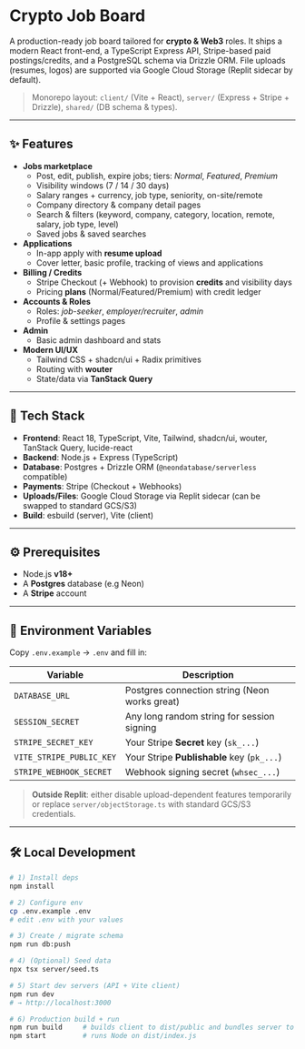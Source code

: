 # Crypto Job Board

A production-ready job board tailored for **crypto & Web3** roles. It ships a modern React front-end, a TypeScript Express API, Stripe-based paid postings/credits, and a PostgreSQL schema via Drizzle ORM. File uploads (resumes, logos) are supported via Google Cloud Storage (Replit sidecar by default).

> Monorepo layout: `client/` (Vite + React), `server/` (Express + Stripe + Drizzle), `shared/` (DB schema & types).

---

## ✨ Features

- **Jobs marketplace**
  - Post, edit, publish, expire jobs; tiers: _Normal_, _Featured_, _Premium_
  - Visibility windows (7 / 14 / 30 days)
  - Salary ranges + currency, job type, seniority, on-site/remote
  - Company directory & company detail pages
  - Search & filters (keyword, company, category, location, remote, salary, job type, level)
  - Saved jobs & saved searches
- **Applications**
  - In-app apply with **resume upload**
  - Cover letter, basic profile, tracking of views and applications
- **Billing / Credits**
  - Stripe Checkout (+ Webhook) to provision **credits** and visibility days
  - Pricing **plans** (Normal/Featured/Premium) with credit ledger
- **Accounts & Roles**
  - Roles: _job-seeker_, _employer/recruiter_, _admin_
  - Profile & settings pages
- **Admin**
  - Basic admin dashboard and stats
- **Modern UI/UX**
  - Tailwind CSS + shadcn/ui + Radix primitives
  - Routing with **wouter**
  - State/data via **TanStack Query**

---

## 🧱 Tech Stack

- **Frontend**: React 18, TypeScript, Vite, Tailwind, shadcn/ui, wouter, TanStack Query, lucide-react  
- **Backend**: Node.js + Express (TypeScript)  
- **Database**: Postgres + Drizzle ORM (`@neondatabase/serverless` compatible)  
- **Payments**: Stripe (Checkout + Webhooks)  
- **Uploads/Files**: Google Cloud Storage via Replit sidecar (can be swapped to standard GCS/S3)  
- **Build**: esbuild (server), Vite (client)

---

## ⚙️ Prerequisites

- Node.js **v18+**  
- A **Postgres** database (e.g Neon)  
- A **Stripe** account

---

## 🔐 Environment Variables

Copy `.env.example` → `.env` and fill in:

| Variable | Description |
| --- | --- |
| `DATABASE_URL` | Postgres connection string (Neon works great) |
| `SESSION_SECRET` | Any long random string for session signing |
| `STRIPE_SECRET_KEY` | Your Stripe **Secret** key (`sk_...`) |
| `VITE_STRIPE_PUBLIC_KEY` | Your Stripe **Publishable** key (`pk_...`) |
| `STRIPE_WEBHOOK_SECRET` | Webhook signing secret (`whsec_...`) |

> **Outside Replit**: either disable upload-dependent features temporarily or replace `server/objectStorage.ts` with standard GCS/S3 credentials.

---

## 🛠️ Local Development

```bash
# 1) Install deps
npm install

# 2) Configure env
cp .env.example .env
# edit .env with your values

# 3) Create / migrate schema
npm run db:push

# 4) (Optional) Seed data
npx tsx server/seed.ts

# 5) Start dev servers (API + Vite client)
npm run dev
# → http://localhost:3000

# 6) Production build + run
npm run build     # builds client to dist/public and bundles server to dist/
npm start         # runs Node on dist/index.js
